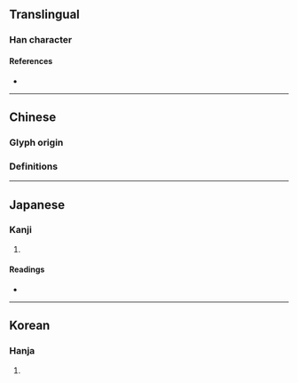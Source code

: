 {{also|孽}}
{{character info}}
==Translingual==

===Han character===
{{Han char|rn=39|rad=子|as=16|sn=19|four=|canj=UJND|ids=⿱辥子}}

====References====
* {{Han ref|kx=0281.050|dkj=07046|dj=0551.050|hdz=21020.080|uh=5B7C|ud=23420}}

----

==Chinese==
===Glyph origin===
{{Han etym}}
===Definitions===
{{zh-see|孽|v}}

----

==Japanese==

===Kanji===
{{ja-kanji|grade=|rs=子16}}

# {{rfdef|ja|sort=子16}}

====Readings====
* {{ja-readings|on=[[げつ]] (getsu), [[げち]] (gechi)|kun=[[わきばら]] (wakibara), [[ひこばえ]] (hikobae), [[わざはひ]] (wazahahi)}}

----

==Korean==

===Hanja===
{{ko-hanja|hangeul=얼|rv=eol|mr=ŏl}}

# {{rfdef|ko|sort=子16}}